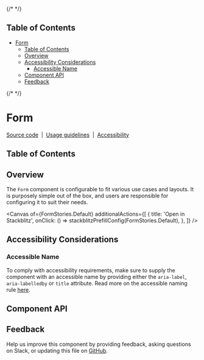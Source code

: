 
<Meta isTemplate />

{/* <!-- START doctoc generated TOC please keep comment here to allow auto update --> <!-- DON'T EDIT THIS SECTION, INSTEAD RE-RUN doctoc TO UPDATE --> */}

## Table of Contents

- [Form](#form)
  - [Table of Contents](#table-of-contents)
  - [Overview](#overview)
  - [Accessibility Considerations](#accessibility-considerations)
    - [Accessible Name](#accessible-name)
  - [Component API](#component-api)
  - [Feedback](#feedback)

{/* <!-- END doctoc generated TOC please keep comment here to allow auto update --> */}

# Form

[Source code](https://github.com/carbon-design-system/carbon/tree/main/packages/react/src/components/Form)
&nbsp;|&nbsp;
[Usage guidelines](https://www.carbondesignsystem.com/components/form/usage)
&nbsp;|&nbsp;
[Accessibility](https://www.carbondesignsystem.com/components/form/accessibility)

## Table of Contents

## Overview

The `Form` component is configurable to fit various use cases and layouts. It is
purposely simple out of the box, and users are responsible for configuring it to
suit their needs.

<Canvas
  of={FormStories.Default}
  additionalActions={[
    {
      title: 'Open in Stackblitz',
      onClick: () => stackblitzPrefillConfig(FormStories.Default),
    },
  ]}
/>

## Accessibility Considerations

### Accessible Name

To comply with accessibility requirements, make sure to supply the component
with an accessible name by providing either the `aria-label`, `aria-labelledby`
or `title` attribute. Read more on the accessible naming rule
[here](https://able.ibm.com/rules/archives/latest/doc/en-US/aria_accessiblename_exists.html).

## Component API

<ArgTypes />

## Feedback

Help us improve this component by providing feedback, asking questions on Slack,
or updating this file on
[GitHub](https://github.com/carbon-design-system/carbon/edit/main/packages/react/src/components/Form/Form.mdx).

